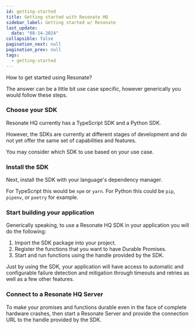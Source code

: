 ```yaml
---
id: getting-started
title: Getting started with Resonate HQ
sidebar_label: Getting started w/ Resonate
last_update:
  date: "08-14-2024"
collapsible: false
pagination_next: null
pagination_prev: null
tags:
  - getting-started
---
```


How to get started using Resonate?

The answer can be a little bit use case specific, however generically you would follow these steps.

### Choose your SDK

Resonate HQ currently has a TypeScript SDK and a Python SDK.

However, the SDKs are currently at different stages of development and do not yet offer the same set of capabilities and features.

You may consider which SDK to use based on your use case.

### Install the SDK

Next, install the SDK with your language's dependency manager.

For TypeScript this would be `npm` or `yarn`.
For Python this could be `pip`, `pipenv`, or `poetry` for example.

### Start building your application

Generically speaking, to use a Resonate HQ SDK in your application you will do the following:

1. Import the SDK package into your project.
2. Register the functions that you want to have Durable Promises.
3. Start and run functions using the handle provided by the SDK.

Just by using the SDK, your application will have access to automatic and configurable failure detection and mitigation through timeouts and retries as well as a few other features.

### Connect to a Resonate HQ Server

To make your promises and functions durable even in the face of complete hardware crashes, then start a Resonate Server and provide the connection URL to the handle provided by the SDK.
